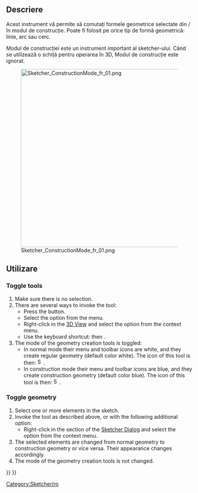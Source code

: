 <languages/>

{{Docnav
|[[Sketcher_CreatePeriodicBSplineByInterpolation|Periodic B-Spline From Knots]]
|[[Sketcher_Dimension|Dimension]]
|[[Sketcher_Workbench|Sketcher]]
|IconL=Sketcher_CreatePeriodicBSplineByInterpolation.svg
|IconR=Sketcher_Dimension.svg
|IconC=Workbench_Sketcher.svg
}}

<div class="mw-translate-fuzzy">
{{GuiCommand/ro
|Name=Sketcher ToggleConstruction
|Name/ro=Activează/dezactivează construcția geometrică
|Icon=Sketcher_AlterConstruction.svg
|Workbenches=[[Sketcher Workbench|Sketcher]]
|MenuLocation=Sketch → Geometria schitei → Activează/dezactivează construcția geometrică
}}
</div>

<span id="Description"></span>
==Descriere==

<div class="mw-translate-fuzzy">
Acest instrument vă permite să comutați formele geometrice selectate din / în modul de construcție. Poate fi folosit pe orice tip de formă geometrică: linie, arc sau cerc.
</div>

<div class="mw-translate-fuzzy">
Modul de construcției este un instrument important al sketcher-ului. Când se utilizează o schiță pentru operarea în 3D, Modul de construcție este ignorat.
</div>

[[File:Sketcher_ConstructionMode_fr_01.png|480px]]

<span id="Usage"></span>
<div class="mw-translate-fuzzy">
==Utilizare==
</div>

===Toggle tools===

# Make sure there is no selection.
# There are several ways to invoke the tool:
#* Press the {{Button|[[Image:Sketcher_ToggleConstruction.svg|16px]] [[Sketcher_ToggleConstruction|Toggle Construction Geometry]]}} button.
#* Select the {{MenuCommand|Sketch → Geometries → [[Image:Sketcher_ToggleConstruction.svg|16px]] Toggle Construction Geometry}} option from the menu.
#* Right-click in the [[3D_View|3D View]] and select the {{MenuCommand|[[Image:Sketcher_ToggleConstruction.svg|16px]] Toggle Construction Geometry}} option from the context menu.
#* Use the keyboard shortcut: {{KEY|G}} then {{KEY|N}}.
# The mode of the geometry creation tools is toggled:
#* In normal mode their menu and toolbar icons are white, and they create regular geometry (default color white). The icon of this tool is then: [[Image:Sketcher_ToggleConstruction.svg|16px]].
#* In construction mode their menu and toolbar icons are blue, and they create construction geometry (default color blue). The icon of this tool is then: [[Image:Sketcher_ToggleConstruction_Constr.svg|16px]].

===Toggle geometry===

# Select one or more elements in the sketch.
# Invoke the tool as described above, or with the following additional option:
#* Right-click in the {{MenuCommand|Elements}} section of the [[Sketcher_Dialog|Sketcher Dialog]] and select the {{MenuCommand|[[Image:Sketcher_ToggleConstruction.svg|16px]] Toggle Construction Geometry}} option from the context menu.
# The selected elements are changed from normal geometry to construction geometry or vice versa. Their appearance changes accordingly.
# The mode of the geometry creation tools is not changed.


<div class="mw-translate-fuzzy">
[[Category:Sketcher/ro]]
</div>

{{Sketcher_Tools_navi{{#translation:}}}}
{{Userdocnavi{{#translation:}}}}